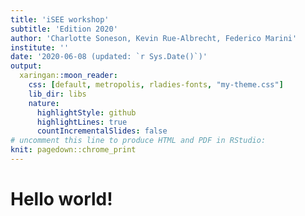 ```yaml
---
title: 'iSEE workshop'
subtitle: 'Edition 2020'
author: 'Charlotte Soneson, Kevin Rue-Albrecht, Federico Marini'
institute: ''
date: '2020-06-08 (updated: `r Sys.Date()`)'
output:
  xaringan::moon_reader:
    css: [default, metropolis, rladies-fonts, "my-theme.css"]
    lib_dir: libs
    nature:
      highlightStyle: github
      highlightLines: true
      countIncrementalSlides: false
# uncomment this line to produce HTML and PDF in RStudio:
knit: pagedown::chrome_print
---
```


# Hello world!

